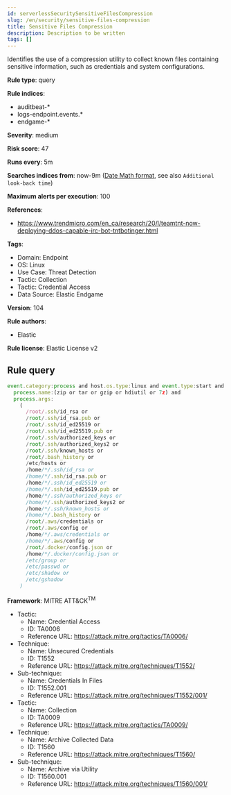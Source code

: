 ```yaml
---
id: serverlessSecuritySensitiveFilesCompression
slug: /en/security/sensitive-files-compression
title: Sensitive Files Compression
description: Description to be written
tags: []
---
```


<div id="sensitive-files-compression"></div>

Identifies the use of a compression utility to collect known files containing sensitive information, such as credentials and system configurations.

**Rule type**: query

**Rule indices**: 

* auditbeat-*
* logs-endpoint.events.*
* endgame-*

**Severity**: medium

**Risk score**: 47

**Runs every**: 5m

**Searches indices from**: now-9m ([Date Math format](((ref))/common-options.html#date-math), see also <DocLink id="serverlessSecurityRulesUiCreate" section="set-the-rules-schedule">`Additional look-back time`</DocLink>)

**Maximum alerts per execution**: 100

**References**: 

* https://www.trendmicro.com/en_ca/research/20/l/teamtnt-now-deploying-ddos-capable-irc-bot-tntbotinger.html

**Tags**: 

* Domain: Endpoint
* OS: Linux
* Use Case: Threat Detection
* Tactic: Collection
* Tactic: Credential Access
* Data Source: Elastic Endgame

**Version**: 104

**Rule authors**: 

* Elastic

**Rule license**: Elastic License v2

## Rule query

```js
event.category:process and host.os.type:linux and event.type:start and
  process.name:(zip or tar or gzip or hdiutil or 7z) and
  process.args:
    (
      /root/.ssh/id_rsa or
      /root/.ssh/id_rsa.pub or
      /root/.ssh/id_ed25519 or
      /root/.ssh/id_ed25519.pub or
      /root/.ssh/authorized_keys or
      /root/.ssh/authorized_keys2 or
      /root/.ssh/known_hosts or
      /root/.bash_history or
      /etc/hosts or
      /home/*/.ssh/id_rsa or
      /home/*/.ssh/id_rsa.pub or
      /home/*/.ssh/id_ed25519 or
      /home/*/.ssh/id_ed25519.pub or
      /home/*/.ssh/authorized_keys or
      /home/*/.ssh/authorized_keys2 or
      /home/*/.ssh/known_hosts or
      /home/*/.bash_history or
      /root/.aws/credentials or
      /root/.aws/config or
      /home/*/.aws/credentials or
      /home/*/.aws/config or
      /root/.docker/config.json or
      /home/*/.docker/config.json or
      /etc/group or
      /etc/passwd or
      /etc/shadow or
      /etc/gshadow
    )

```

**Framework**: MITRE ATT&CK<sup>TM</sup>

* Tactic:
    * Name: Credential Access
    * ID: TA0006
    * Reference URL: https://attack.mitre.org/tactics/TA0006/
* Technique:
    * Name: Unsecured Credentials
    * ID: T1552
    * Reference URL: https://attack.mitre.org/techniques/T1552/
* Sub-technique:
    * Name: Credentials In Files
    * ID: T1552.001
    * Reference URL: https://attack.mitre.org/techniques/T1552/001/
* Tactic:
    * Name: Collection
    * ID: TA0009
    * Reference URL: https://attack.mitre.org/tactics/TA0009/
* Technique:
    * Name: Archive Collected Data
    * ID: T1560
    * Reference URL: https://attack.mitre.org/techniques/T1560/
* Sub-technique:
    * Name: Archive via Utility
    * ID: T1560.001
    * Reference URL: https://attack.mitre.org/techniques/T1560/001/

